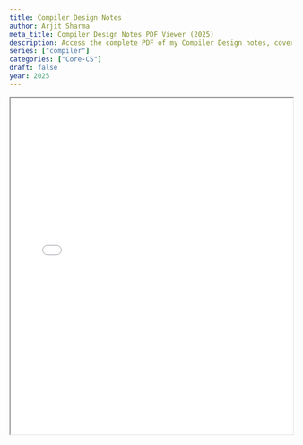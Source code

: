 ```yaml
---
title: Compiler Design Notes
author: Arjit Sharma
meta_title: Compiler Design Notes PDF Viewer (2025)
description: Access the complete PDF of my Compiler Design notes, covering key topics like parsing, lexical analysis, and optimization. A valuable resource for students and developers exploring compiler theory in 2025.
series: ["compiler"]
categories: ["Core-CS"]
draft: false
year: 2025
---
```


<div className="border rounded-lg shadow-lg overflow-hidden my-8">
<iframe
  src="/pdfs/compilers.pdf#zoom=100"
  width="100%"
  height="600px"
  className="w-full h-[600px] md:h-[800px] border-none"
  title="Embedded PDF Document"
/>

</div>